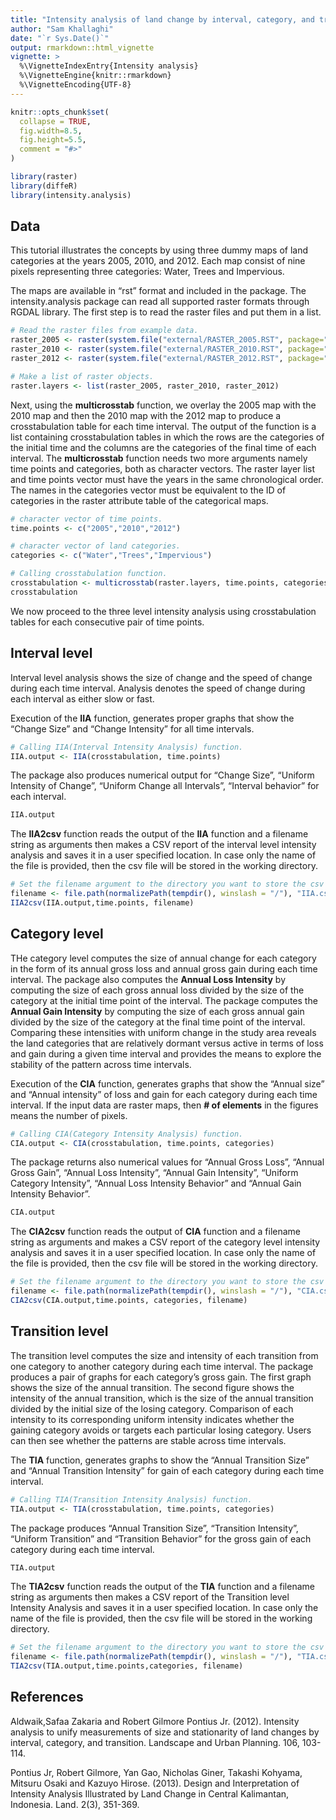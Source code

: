---
title: "Intensity analysis of land change by interval, category, and transition"
author: "Sam Khallaghi"
date: "`r Sys.Date()`"
output: rmarkdown::html_vignette
vignette: >
  %\VignetteIndexEntry{Intensity analysis}
  %\VignetteEngine{knitr::rmarkdown}
  %\VignetteEncoding{UTF-8}
---

```{r setup, include = FALSE}
knitr::opts_chunk$set(
  collapse = TRUE,
  fig.width=8.5, 
  fig.height=5.5,
  comment = "#>"
)
```

```{r LoadPackages, include = FALSE}    
library(raster)
library(diffeR)
library(intensity.analysis)
```

## Data

This tutorial illustrates the concepts by using three dummy maps of land categories at the years 2005, 2010, and 2012. Each map consist of nine pixels representing three categories: Water, Trees and Impervious.

The maps are available in "rst" format and included in the package. The intensity.analysis package can read all supported raster formats through RGDAL library.
The first step is to read the raster files and put them in a list.

```{r, eval=TRUE, warning=FALSE}
# Read the raster files from example data.
raster_2005 <- raster(system.file("external/RASTER_2005.RST", package="intensity.analysis"))
raster_2010 <- raster(system.file("external/RASTER_2010.RST", package="intensity.analysis"))
raster_2012 <- raster(system.file("external/RASTER_2012.RST", package="intensity.analysis"))
```

```{r, eval=TRUE, warning=FALSE}
# Make a list of raster objects.
raster.layers <- list(raster_2005, raster_2010, raster_2012)
```

Next, using the **multicrosstab** function, we overlay the 2005 map with the 2010 map and then the 2010 map with the 2012 map to produce a crosstabulation table for each time interval. The output of the function is a list containing crosstabulation tables in which the rows are the categories of the initial time and the columns are the categories of the final time of each interval.
The **multicrosstab** function needs two more arguments namely time points and categories, both as character vectors. The raster layer list and time points vector must have the years in the same chronological order. The names in the categories vector must be equivalent to the ID of categories in the raster attribute table of the categorical maps. 


```{r, eval=TRUE, warning=FALSE}
# character vector of time points.
time.points <- c("2005","2010","2012")

# character vector of land categories.
categories <- c("Water","Trees","Impervious")

# Calling crosstabulation function.
crosstabulation <- multicrosstab(raster.layers, time.points, categories)
crosstabulation
```

We now proceed to the three level intensity analysis using crosstabulation tables for each consecutive pair of time points.

## Interval level
Interval level analysis shows the size of change and the speed of change during each time interval. Analysis denotes the speed of change during each interval as either slow or fast.

Execution of the **IIA** function, generates proper graphs that show the "Change Size" and "Change Intensity" for all time intervals.

```{r, eval=TRUE, warning=FALSE}
# Calling IIA(Interval Intensity Analysis) function.
IIA.output <- IIA(crosstabulation, time.points)
```

The package also produces numerical output for "Change Size", "Uniform Intensity of Change", "Uniform Change all Intervals", "Interval behavior" for each interval.

```{r, eval=TRUE, echo=FALSE, warning=FALSE}
IIA.output
```

The **IIA2csv** function reads the output of the **IIA** function and a filename string as arguments then makes a CSV report of the interval level intensity analysis and saves it in a user specified location. In case only the name of the file is provided, then the csv file will be stored in the working directory.

```{r, eval=FALSE, echo=TRUE, warning=FALSE}
# Set the filename argument to the directory you want to store the csv results.
filename <- file.path(normalizePath(tempdir(), winslash = "/"), "IIA.csv")
IIA2csv(IIA.output,time.points, filename)
```


## Category level
THe category level computes the size of annual change for each category in the form of its annual gross loss and annual gross gain during each time interval. The package also computes the **Annual Loss Intensity** by computing the size of each gross annual loss divided by the size of the category at the initial time point of the interval. The package computes the **Annual Gain Intensity** by computing the size of each gross annual gain divided by the size of the category at the final time point of the interval. Comparing these intensities with uniform change in the study area reveals the land categories that are relatively dormant versus active in terms of loss and gain during a given time interval and provides the means to explore the stability of the pattern across time intervals.

Execution of the **CIA** function, generates graphs that show the "Annual size" and "Annual intensity" of loss and gain for each category during each time interval. If the input data are raster maps, then **# of elements** in the figures means the number of pixels. 

```{r, eval=TRUE, warning=FALSE}
# Calling CIA(Category Intensity Analysis) function.
CIA.output <- CIA(crosstabulation, time.points, categories)
```

The package returns also numerical values for "Annual Gross Loss", "Annual Gross Gain", "Annual Loss Intensity", "Annual Gain Intensity", "Uniform Category Intensity", "Annual Loss Intensity Behavior" and "Annual Gain Intensity Behavior".

```{r, eval=TRUE, echo=FALSE, warning=FALSE}
CIA.output
```

The **CIA2csv** function reads the output of **CIA** function and a filename string as arguments and makes a CSV report of the category level intensity analysis and saves it in a user specified location. In case only the name of the file is provided, then the csv file will be stored in the working directory.

```{r, eval=FALSE, echo=TRUE, warning=FALSE}
# Set the filename argument to the directory you want to store the csv results.
filename <- file.path(normalizePath(tempdir(), winslash = "/"), "CIA.csv")
CIA2csv(CIA.output,time.points, categories, filename)
```

## Transition level
The transition level computes the size and intensity of each transition from one category to another category during each time interval. The package produces a pair of graphs for each category’s gross gain. The first graph shows the size of the annual transition. The second figure shows the intensity of the annual transition, which is the size of the annual transition divided by the initial size of the losing category. Comparison of each intensity to its corresponding uniform intensity indicates whether the gaining category avoids or targets each particular losing category. Users can then see whether the patterns are stable across time intervals. 

The **TIA** function, generates graphs to show the "Annual Transition Size" and "Annual Transition Intensity" for gain of each category during each time interval.

```{r, eval=TRUE, warning=FALSE}
# Calling TIA(Transition Intensity Analysis) function.
TIA.output <- TIA(crosstabulation, time.points, categories)
```

The package produces "Annual Transition Size", "Transition Intensity", "Uniform Transition" and "Transition Behavior" for the gross gain of each category during each time interval.

```{r, eval=TRUE, echo=FALSE, warning=FALSE}
TIA.output
```

The **TIA2csv** function reads the output of the **TIA** function and a filename string as arguments then makes a CSV report of the Transition level Intensity Analysis and saves it in a user specified location. In case only the name of the file is provided, then the csv file will be stored in the working directory.

```{r, eval=FALSE, echo=TRUE, warning=FALSE}
# Set the filename argument to the directory you want to store the csv results.
filename <- file.path(normalizePath(tempdir(), winslash = "/"), "TIA.csv")
TIA2csv(TIA.output,time.points,categories, filename)
```


## References
Aldwaik,Safaa Zakaria and Robert Gilmore Pontius Jr. (2012). Intensity analysis to unify measurements of size and stationarity of land changes by interval, category, and transition. Landscape and Urban Planning. 106, 103-114.

Pontius Jr, Robert Gilmore, Yan Gao, Nicholas Giner, Takashi Kohyama, Mitsuru Osaki and Kazuyo Hirose. (2013). Design and Interpretation of Intensity Analysis Illustrated by Land Change in Central Kalimantan, Indonesia. Land. 2(3), 351-369.
